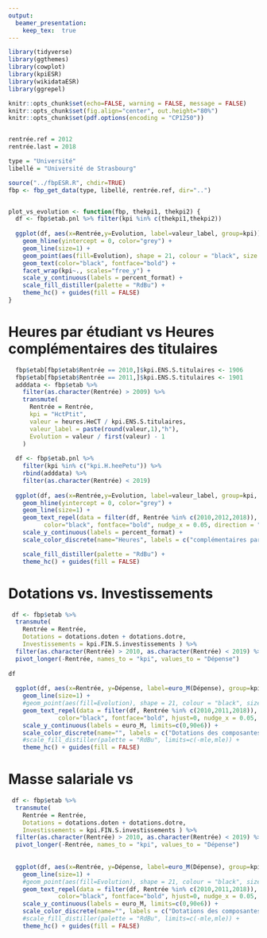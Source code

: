 ```yaml
---
output:
  beamer_presentation:
    keep_tex:  true
---
```


```r
library(tidyverse)
library(ggthemes)
library(cowplot)
library(kpiESR)
library(wikidataESR)
library(ggrepel)

knitr::opts_chunk$set(echo=FALSE, warning = FALSE, message = FALSE)
knitr::opts_chunk$set(fig.align="center", out.height="80%")
knitr::opts_chunk$set(pdf.options(encoding = "CP1250"))


rentrée.ref = 2012
rentrée.last = 2018

type = "Université"
libellé = "Université de Strasbourg"

source("../fbpESR.R", chdir=TRUE)
fbp <- fbp_get_data(type, libellé, rentrée.ref, dir="..")


plot_vs_evolution <- function(fbp, thekpi1, thekpi2) {
  df <- fbp$etab.pnl %>% filter(kpi %in% c(thekpi1,thekpi2))
  
  ggplot(df, aes(x=Rentrée,y=Evolution, label=valeur_label, group=kpi)) + 
    geom_hline(yintercept = 0, color="grey") +
    geom_line(size=1) + 
    geom_point(aes(fill=Evolution), shape = 21, colour = "black", size = 17, stroke = 1) + 
    geom_text(color="black", fontface="bold") +
    facet_wrap(kpi~., scales="free_y") +
    scale_y_continuous(labels = percent_format) +
    scale_fill_distiller(palette = "RdBu") +
    theme_hc() + guides(fill = FALSE)
}

```

# Heures par étudiant vs Heures complémentaires des titulaires
```r
  fbp$etab[fbp$etab$Rentrée == 2010,]$kpi.ENS.S.titulaires <- 1906
  fbp$etab[fbp$etab$Rentrée == 2011,]$kpi.ENS.S.titulaires <- 1901
  adddata <- fbp$etab %>% 
    filter(as.character(Rentrée) > 2009) %>%
    transmute(
      Rentrée = Rentrée,
      kpi = "HctPtit",
      valeur = heures.HeCT / kpi.ENS.S.titulaires,
      valeur_label = paste(round(valeur,1),"h"),
      Evolution = valeur / first(valeur) - 1
    ) 
  
  df <- fbp$etab.pnl %>% 
    filter(kpi %in% c("kpi.H.heePetu")) %>%
    rbind(adddata) %>%
    filter(as.character(Rentrée) < 2019)
  
  ggplot(df, aes(x=Rentrée,y=Evolution, label=valeur_label, group=kpi, color=kpi)) + 
    geom_hline(yintercept = 0, color="grey") +
    geom_line(size=1) + 
    geom_text_repel(data = filter(df, Rentrée %in% c(2010,2012,2018)), 
          color="black", fontface="bold", nudge_x = 0.05, direction = "y") +
    scale_y_continuous(labels = percent_format) +
    scale_color_discrete(name="Heures", labels = c("complémentaires par titulaire", "par étudiant")) +

    scale_fill_distiller(palette = "RdBu") +
    theme_hc() + guides(fill = FALSE)
```


# Dotations vs. Investissements
```r
 df <- fbp$etab %>% 
  transmute(
    Rentrée = Rentrée,
    Dotations = dotations.doten + dotations.dotre,
    Investissements = kpi.FIN.S.investissements ) %>%
  filter(as.character(Rentrée) > 2010, as.character(Rentrée) < 2019) %>%
  pivot_longer(-Rentrée, names_to = "kpi", values_to = "Dépense")
  
df
  
  ggplot(df, aes(x=Rentrée, y=Dépense, label=euro_M(Dépense), group=kpi, color=kpi)) +
    geom_line(size=1) +
    #geom_point(aes(fill=Evolution), shape = 21, colour = "black", size = 17, stroke = 1) +
    geom_text_repel(data = filter(df, Rentrée %in% c(2010,2011,2018)),
              color="black", fontface="bold", hjust=0, nudge_x = 0.05, direction = "y") +
    scale_y_continuous(labels = euro_M, limits=c(0,90e6)) +
    scale_color_discrete(name="", labels = c("Dotations des composantes et laboratoires", "Investissements du central")) +
    #scale_fill_distiller(palette = "RdBu", limits=c(-mle,mle)) +
    theme_hc() + guides(fill = FALSE)
```




# Masse salariale vs 
```r
 df <- fbp$etab %>% 
  transmute(
    Rentrée = Rentrée,
    Dotations = dotations.doten + dotations.dotre,
    Investissements = kpi.FIN.S.investissements ) %>%
  filter(as.character(Rentrée) > 2010, as.character(Rentrée) < 2019) %>%
  pivot_longer(-Rentrée, names_to = "kpi", values_to = "Dépense")
  
  
  ggplot(df, aes(x=Rentrée, y=Dépense, label=euro_M(Dépense), group=kpi, color=kpi)) + 
    geom_line(size=1) + 
    #geom_point(aes(fill=Evolution), shape = 21, colour = "black", size = 17, stroke = 1) + 
    geom_text_repel(data = filter(df, Rentrée %in% c(2010,2011,2018)), 
              color="black", fontface="bold", hjust=0, nudge_x = 0.05, direction = "y") +
    scale_y_continuous(labels = euro_M, limits=c(0,90e6)) +
    scale_color_discrete(name="", labels = c("Dotations des composantes et laboratoires", "Investissements du central")) +
    #scale_fill_distiller(palette = "RdBu", limits=c(-mle,mle)) +
    theme_hc() + guides(fill = FALSE)
```